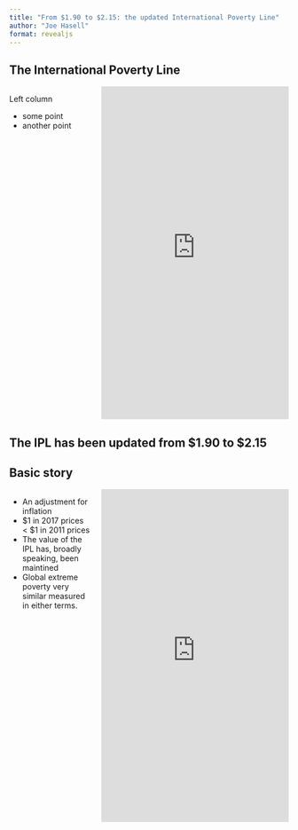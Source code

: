 ```yaml
---
title: "From $1.90 to $2.15: the updated International Poverty Line"
author: "Joe Hasell"
format: revealjs
---
```


## The International Poverty Line {.smaller}
:::: {.columns}

::: {.column width="30%"}
Left column

- some point
- another point
:::

::: {.column width="70%"}
```{=html}
<iframe src="https://ourworldindata.org/grapher/share-of-population-in-extreme-poverty?country=BGD~BOL~MDG~IND~CHN~ETH" loading="lazy" style="width: 100%; height: 600px; border: 0px none;"></iframe>
```



:::

::::


## The IPL has been updated from $1.90 to $2.15




## Basic story {.smaller}

:::: {.columns}

::: {.column width="30%"}


- An adjustment for inflation
- $1 in 2017 prices < $1 in 2011 prices
- The value of the IPL has, broadly speaking, been maintined
- Global extreme poverty very similar measured in either terms.
:::

::: {.column width="70%"}

```{=html}
<iframe src="https://ourworldindata.org/explorers/poverty-explorer-2011-vs-2017-ppp?time=2013..latest&hideControls=true&Metric=Share+in+poverty&International-%24=Compare+2017+and+2011+prices&Poverty+line=International+Poverty+Line&Household+survey+data+type=Show+data+from+both+income+and+expenditure+surveys&country=~OWID_WRL" loading="lazy" style="width: 100%; height: 600px; border: 0px none;"></iframe>
```


:::

::::

